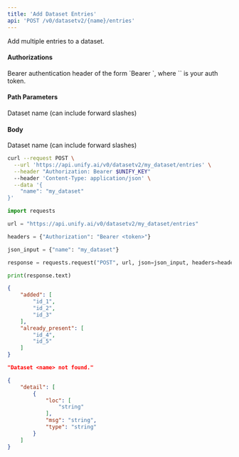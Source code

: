 ```yaml
---
title: 'Add Dataset Entries'
api: 'POST /v0/datasetv2/{name}/entries'
---
```

Add multiple entries to a dataset.

#### Authorizations

<ParamField header="Authorization" type="string" required="true">
  Bearer authentication header of the form `Bearer <token>`, where `<token>` is your auth token.
</ParamField>

#### Path Parameters

<ParamField query="name" type="string" required="true">
Dataset name (can include forward slashes)
</ParamField>

#### Body

<ParamField body="name" type="string" required="true">
Dataset name (can include forward slashes)
</ParamField>

<RequestExample>

```bash cURL
curl --request POST \
  --url 'https://api.unify.ai/v0/datasetv2/my_dataset/entries' \
  --header "Authorization: Bearer $UNIFY_KEY"
  --header 'Content-Type: application/json' \
  --data '{
    "name": "my_dataset"
}'
```

```python Python
import requests

url = "https://api.unify.ai/v0/datasetv2/my_dataset/entries"

headers = {"Authorization": "Bearer <token>"}

json_input = {"name": "my_dataset"}

response = requests.request("POST", url, json=json_input, headers=headers)

print(response.text)
```

</RequestExample>
<ResponseExample>

```json 201
{
    "added": [
        "id_1",
        "id_2",
        "id_3"
    ],
    "already_present": [
        "id_4",
        "id_5"
    ]
}
```

```json 404
"Dataset <name> not found."
```

```json 422
{
    "detail": [
        {
            "loc": [
                "string"
            ],
            "msg": "string",
            "type": "string"
        }
    ]
}
```

</ResponseExample>
